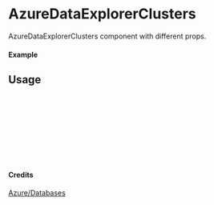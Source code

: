 
<Meta of={AzureDataExplorerClusters} title="Azure/Databases/AzureDataExplorerClusters" />

# AzureDataExplorerClusters

AzureDataExplorerClusters component with different props.

#### Example

<Canvas of={AzureDataExplorerClusters.Primary} />

## Usage

```ts
import { AzureDataExplorerClusters } from "yadl-ui";

const Example = () => {
  return (
      <AzureDataExplorerClusters />
  );
};

export default Example;
```

#### Credits
[Azure/Databases](https://learn.microsoft.com/en-us/azure/architecture/icons/)
